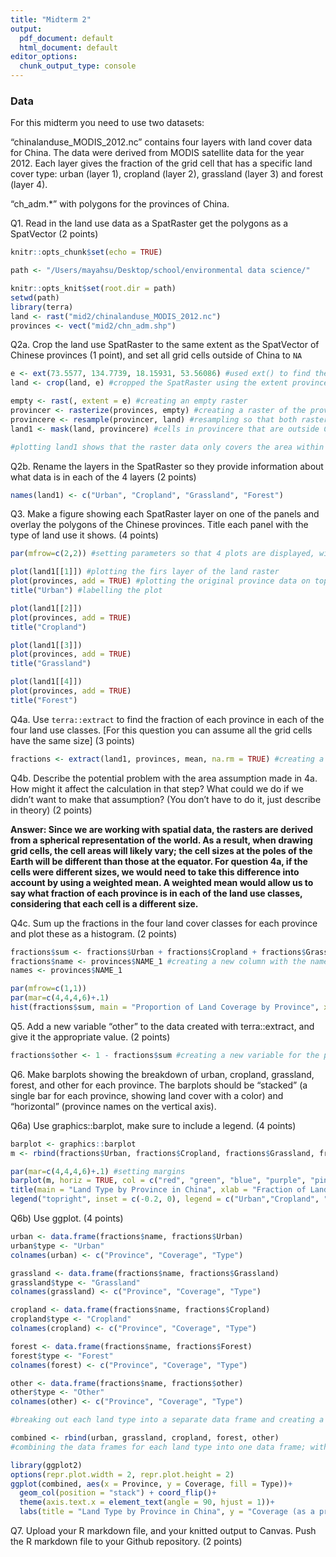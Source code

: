 ```yaml
---
title: "Midterm 2"
output:
  pdf_document: default
  html_document: default
editor_options:
  chunk_output_type: console
---
```


### Data 

For this midterm you need to use two datasets:

"chinalanduse_MODIS_2012.nc" contains four layers with land cover data for China. The data were derived from MODIS satellite data for the year 2012. Each layer gives the fraction of the grid cell that has a specific land cover type: urban (layer 1), cropland (layer 2), grassland (layer 3) and forest (layer 4). 

"ch_adm.*" with polygons for the provinces of China.


Q1. Read in the land use data as a SpatRaster get the polygons as a SpatVector (2 points)


```r
knitr::opts_chunk$set(echo = TRUE)

path <- "/Users/mayahsu/Desktop/school/environmental data science/"

knitr::opts_knit$set(root.dir = path)
setwd(path)
library(terra)
land <- rast("mid2/chinalanduse_MODIS_2012.nc")
provinces <- vect("mid2/chn_adm.shp")
```

Q2a. Crop the land use SpatRaster to the same extent as the SpatVector of Chinese provinces (1 point), and set all grid cells outside of China to `NA`

```r
e <- ext(73.5577, 134.7739, 18.15931, 53.56086) #used ext() to find the extent of the SpatVector and created an object with this extent
land <- crop(land, e) #cropped the SpatRaster using the extent province SpatVector

empty <- rast(, extent = e) #creating an empty raster
provincer <- rasterize(provinces, empty) #creating a raster of the province data with the empty raster
provincere <- resample(provincer, land) #resampling so that both rasters have the same extent and resolution
land1 <- mask(land, provincere) #cells in provincere that are outside China will be labeled as NA; the mask() function assigns cells in land to NA that are NA in the provincere raster

#plotting land1 shows that the raster data only covers the area within China
```

Q2b. Rename the layers in the SpatRaster so they provide information about what data is in each of the 4 layers (2 points)

```r
names(land1) <- c("Urban", "Cropland", "Grassland", "Forest")
```

Q3. Make a figure showing each SpatRaster layer on one of the panels and overlay the polygons of the Chinese provinces. Title each panel with the type of land use it shows. (4 points)

```r
par(mfrow=c(2,2)) #setting parameters so that 4 plots are displayed, with 2 in each row and 2 in each column

plot(land1[[1]]) #plotting the firs layer of the land raster
plot(provinces, add = TRUE) #plotting the original province data on top
title("Urban") #labelling the plot

plot(land1[[2]])
plot(provinces, add = TRUE)
title("Cropland")

plot(land1[[3]])
plot(provinces, add = TRUE)
title("Grassland")

plot(land1[[4]])
plot(provinces, add = TRUE)
title("Forest")
```

Q4a. Use `terra::extract` to find the fraction of each province in each of the four land use classes. [For this question you can assume all the grid cells have the same size] (3 points)

```r
fractions <- extract(land1, provinces, mean, na.rm = TRUE) #creating a data frame that shows the proportion of land coverage for each of the provinces; the data frame has 33 entries, which corresponds to the 33 provinces in the province data
```

Q4b. Describe the potential problem with the area assumption made in 4a. How might it affect the calculation in that step? What could we do if we didn't want to make that assumption? (You don't have to do it, just describe in theory) (2 points)

**Answer: Since we are working with spatial data, the rasters are derived from a spherical representation of the world. As a result, when drawing grid cells, the cell areas will likely vary; the cell sizes at the poles of the Earth will be different than those at the equator. For question 4a, if the cells were different sizes, we would need to take this difference into account by using a weighted mean. A weighted mean would allow us to say what fraction of each province is in each of the land use classes, considering that each cell is a different size.**


Q4c. Sum up the fractions in the four land cover classes for each province and plot these as a histogram. (2 points) 

```r
fractions$sum <- fractions$Urban + fractions$Cropland + fractions$Grassland + fractions$Forest #creating a new column in the data frame with the sum of land cover for each province
fractions$name <- provinces$NAME_1 #creating a new column with the names of each province
names <- provinces$NAME_1

par(mfrow=c(1,1))
par(mar=c(4,4,4,6)+.1)
hist(fractions$sum, main = "Proportion of Land Coverage by Province", xlab = "Proportion", ylab = "Frequency")
```


Q5. Add a new variable "other" to the data created with terra::extract, and give it the appropriate value. (2 points)

```r
fractions$other <- 1 - fractions$sum #creating a new variable for the proportion of other land types not covered by the land raster
```


Q6. Make barplots showing the breakdown of urban, cropland, grassland, forest, and other for each province. The barplots should be "stacked" (a single bar for each province, showing land cover with a color) and "horizontal" (province names on the vertical axis).  

Q6a) Use graphics::barplot, make sure to include a legend.  (4 points)

```r
barplot <- graphics::barplot
m <- rbind(fractions$Urban, fractions$Cropland, fractions$Grassland, fractions$Forest, fractions$other) #creating a matrix of land type where each column is a different province and the proportion of different land types are listed under each province

par(mar=c(4,4,4,6)+.1) #setting margins
barplot(m, horiz = TRUE, col = c("red", "green", "blue", "purple", "pink"), las = 1, names.arg = names, cex.names = 0.4) 
title(main = "Land Type by Province in China", xlab = "Fraction of Land Coverage", ylab = "Province" )
legend("topright", inset = c(-0.2, 0), legend = c("Urban","Cropland", "Greenland", "Forest", "Other"), fill = c("red", "green", "blue", "purple", "pink"), cex = 0.5, title = "Land Type")
```

Q6b) Use ggplot. (4 points) 

```r
urban <- data.frame(fractions$name, fractions$Urban)
urban$type <- "Urban"
colnames(urban) <- c("Province", "Coverage", "Type")

grassland <- data.frame(fractions$name, fractions$Grassland)
grassland$type <- "Grassland"
colnames(grassland) <- c("Province", "Coverage", "Type")

cropland <- data.frame(fractions$name, fractions$Cropland)
cropland$type <- "Cropland"
colnames(cropland) <- c("Province", "Coverage", "Type")

forest <- data.frame(fractions$name, fractions$Forest)
forest$type <- "Forest"
colnames(forest) <- c("Province", "Coverage", "Type")

other <- data.frame(fractions$name, fractions$other)
other$type <- "Other"
colnames(other) <- c("Province", "Coverage", "Type")

#breaking out each land type into a separate data frame and creating a column for land type

combined <- rbind(urban, grassland, cropland, forest, other)
#combining the data frames for each land type into one data frame; with this format, land type is in a column and can be used to color the plot

library(ggplot2)
options(repr.plot.width = 2, repr.plot.height = 2)
ggplot(combined, aes(x = Province, y = Coverage, fill = Type))+
  geom_col(position = "stack") + coord_flip()+
  theme(axis.text.x = element_text(angle = 90, hjust = 1))+
  labs(title = "Land Type by Province in China", y = "Coverage (as a proportion)")
```


Q7. Upload your R markdown file, and your knitted output to Canvas. Push the R markdown file to your Github repository. (2 points)

